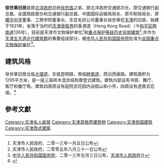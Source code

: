 {{文物保护单位
| 级别 = 全国
| 名称 = 天津五大道近代建筑群<br /><span style="font-size:smaller;">睦南道徐世章旧居</span>
| 图片 = [[File:徐世章旧宅.jpg|200px]]
| 编号 = 7-1627
| 分类 = 近现代重要史迹及代表性建筑
| 时代 = 民国
| 所在 = [[天津市|天津市]][[和平区_(天津市)|和平区]]
| 登录 = 2013年
}}

'''徐世章旧居'''是原[[北洋政府|北洋政府]]总统[[徐世昌|徐世昌]]之弟、原北洋政府交通部次长、原交通银行副总裁、全国铁路督办和交通银行副总裁、中国国际运输局局长、原币制局局长、原[[耀华中学|耀华中学]]董事、工商学院董事长、东亚毛纺公司董事长徐世章在[[天津|天津]]的旧居，始建于1921年，坐落于当时的[[天津英租界|天津英租界]]的香港道（Hong Kong Road）（今[[和平区_(天津市)|和平区]][[睦南道|睦南道]]126号），目前是天津市文物保护单位<ref>天津市人民政府，二零一三年一月五日公布</ref>和[[天津历史风貌建筑|重点保护等级历史风貌建筑]]<ref>天津市人民政府，二零零五年八月三十一日公布</ref>,并作为[[五大道|天津五大道近代建筑群]]的重要组成部分，被[[中华人民共和国国务院|中华人民共和国国务院]]批准为[[天津全国重点文物保护单位列表|全国重点文物保护单位]]<ref>[[中华人民共和国国务院|中华人民共和国国务院]]，二零一三年五月三日公布，[[天津市人民政府|天津市人民政府]]立</ref>。

== 建筑风格 ==
{{文物保护单位
| 级别 = 省级
| 省区市 = 天津市
| 名称 = 徐世章旧居
| 图片 = [[File:睦南道徐世章旧居.JPG|200px]] |
| 编号 = 4-71
| 分类 = 近现代重要史迹及代表性建筑
| 时代 = 1922年
| 所在 = [[天津市|天津市]][[和平区_(天津市)|和平区]]
| 登录 = 2013年1月5日
}}

{{天津历史风貌建筑| 
省区市 = 天津市 | 
名称 = 徐世章旧宅 | 
图片 = [[File:徐世章旧宅铭牌.jpg|200px]] | 
编号 = 0120067 | 
等级 = 重点保护 | 
时代 = 1921年 | 
所在 = [[天津市|天津市]][[和平区_(天津市)|和平区]] | 
公布 = 2005年8月31日| 
}} 

徐世章旧居北临[[大理道|大理道]]，东抵昆明路，南临[[睦南道|睦南道]]，西沿西康路。建筑面积为1295平方米，是一座三层砖木混合结构摩登式建筑。建筑内部设有书房、舞厅、客厅和餐厅等。建筑四周原设有庭院式花园内设假山和小亭，四周设有透景式花墙。<ref>{{Cite web |url=http://tjtv.enorth.com.cn/system/2007/06/20/001728134.shtml |title=徐世章旧居 |access-date=2010-12-09 |archive-date=2021-04-15 |archive-url=https://web.archive.org/web/20210415113320/http://tjtv.enorth.com.cn/system/2007/06/20/001728134.shtml }}</ref>

==參考文獻== 
<div class="references-small"> 
<references /> 
</div> 

{{天津市名人故居}}
{{天津市文物保护单位}}

[[Category:天津名人故居|Category:天津名人故居]]
[[Category:天津英租界建筑物|Category:天津英租界建筑物]]
[[Category:天津民国建筑|Category:天津民国建筑]]
[[Category:天津西式建築|Category:天津西式建築]]